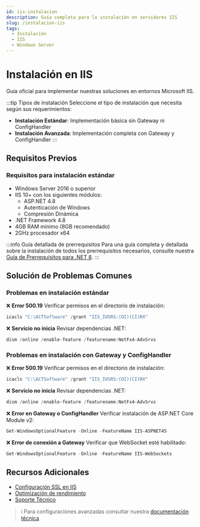 ```yaml
---
id: iis-instalacion
description: Guía completa para la instalación en servidores IIS
slug: /instalacion-iis
tags:
  - Instalación
  - IIS
  - Windows Server
---
```



# Instalación en IIS

Guía oficial para implementar nuestras soluciones en entornos Microsoft IIS.

:::tip Tipos de instalación
Seleccione el tipo de instalación que necesita según sus requerimientos:

- **Instalación Estándar**: Implementación básica sin Gateway ni ConfigHandler
- **Instalación Avanzada**: Implementación completa con Gateway y ConfigHandler
  :::

## Requisitos Previos

### Requisitos para instalación estándar

- Windows Server 2016 o superior
- IIS 10+ con los siguientes módulos:
  - ASP.NET 4.8
  - Autenticación de Windows
  - Compresión Dinámica
- .NET Framework 4.8
- 4GB RAM mínimo (8GB recomendado)
- 2GHz procesador x64

:::info Guía detallada de prerrequisitos
Para una guía completa y detallada sobre la instalación de todos los prerrequisitos necesarios, consulte nuestra [Guía de Prerrequisitos para .NET 8](./dotnet-8/dotnet-8-prerequisitos).
:::

## Solución de Problemas Comunes

<Tabs>
<TabItem value="estandar" label="Instalación Estándar">

### Problemas en instalación estándar

❌ **Error 500.19**
Verificar permisos en el directorio de instalación:

```powershell
icacls "C:\ACTSoftware" /grant "IIS_IUSRS:(OI)(CI)RX"
```

❌ **Servicio no inicia**
Revisar dependencias .NET:

```powershell
dism /online /enable-feature /featurename:NetFx4-AdvSrvs
```

</TabItem>
<TabItem value="avanzada" label="Instalación Avanzada">

### Problemas en instalación con Gateway y ConfigHandler

❌ **Error 500.19**
Verificar permisos en el directorio de instalación:

```powershell
icacls "C:\ACTSoftware" /grant "IIS_IUSRS:(OI)(CI)RX"
```

❌ **Servicio no inicia**
Revisar dependencias .NET:

```powershell
dism /online /enable-feature /featurename:NetFx4-AdvSrvs
```

❌ **Error en Gateway o ConfigHandler**
Verificar instalación de ASP.NET Core Module v2:

```powershell
Get-WindowsOptionalFeature -Online -FeatureName IIS-ASPNET45
```

❌ **Error de conexión a Gateway**
Verificar que WebSocket esté habilitado:

```powershell
Get-WindowsOptionalFeature -Online -FeatureName IIS-WebSockets
```

</TabItem>
</Tabs>

## Recursos Adicionales

- [Configuración SSL en IIS](https://docs.actsis.com/docs/seguridad)
- [Optimización de rendimiento](https://docs.actsis.com/docs/optimizacion)
- [Soporte Técnico](mailto:soporte@actsis.com)

> ℹ️ Para configuraciones avanzadas consultar nuestra [documentación técnica](https://docs.actsis.com/docs/avanzado)
